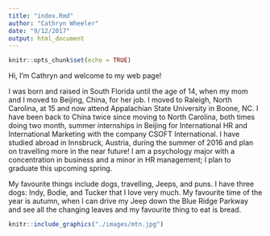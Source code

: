 ```yaml
---
title: "index.Rmd"
author: "Cathryn Wheeler"
date: "9/12/2017"
output: html_document
---
```


```r
knitr::opts_chunk$set(echo = TRUE)
```

Hi, I'm Cathryn and welcome to my web page! 

I was born and raised in South Florida until the age of 14, when my mom and I moved to Beijing, China, for her job. I moved to Raleigh, North Carolina, at 15 and now attend Appalachian State University in Boone, NC. I have been back to China twice since moving to North Carolina, both times doing two month, summer internships in Beijing for International HR and International Marketing with the company CSOFT International. I have studied abroad in Innsbruck, Austria, during the summer of 2016 and plan on travelling more in the near future! I am a psychology major with a concentration in business and a minor in HR management; I plan to graduate this upcoming spring.  

My favourite things include dogs, travelling, Jeeps, and puns. I have three dogs: Indy, Bodie, and Tucker that I love very much. My favourite time of the year is autumn, when I can drive my Jeep down the Blue Ridge Parkway and see all the changing leaves and my favourite thing to eat is bread. 

```r
knitr::include_graphics("./images/mtn.jpg")
```



